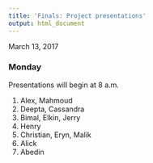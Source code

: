 ```yaml
---
title: 'Finals: Project presentations'
output: html_document
---
```


March 13, 2017

### Monday

Presentations will begin at 8 a.m.

1. Alex, Mahmoud
2. Deepta, Cassandra
3. Bimal, Elkin, Jerry
4. Henry
5. Christian, Eryn, Malik
6. Alick
7. Abedin